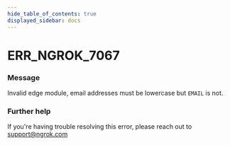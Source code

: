 ```yaml
---
hide_table_of_contents: true
displayed_sidebar: docs
---
```



# ERR_NGROK_7067

### Message

Invalid edge module, email addresses must be lowercase but `EMAIL` is not.

<ErrorDetails error="err_ngrok_7067" />

### Further help

If you're having trouble resolving this error, please reach out to [support@ngrok.com](mailto:support@ngrok.com?subject=Help%20with%20ERR_NGROK_7067)

